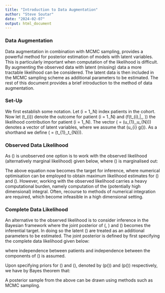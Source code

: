 ```yaml
---
title: "Introduction to Data Augmentation"
author: "Steve Soutar"
date: "2024-02-07"
output: html_document
---
```


### Data Augmentation

Data augmentation in combination with MCMC sampling, provides a powerful method for posterior estimation of models with latent variables. This is particularly important when computation of the likelihood is difficult. By augmenting the observed data with latent (missing) data a more tractable likelihood can be considered. The latent data is then included in the MCMC sampling scheme as additional parameters to be estimated. The rest of this document provides a brief introduction to the method of data augmentation. 

### Set-Up

We first establish some notation. Let \(i = 1,\ldots,N\) index patients in the cohort. Now let \(t_{i}\) denote the outcome for patient \(i = 1.\ldots,N\) and \(f(t_{i}\,|\,\pmb{\theta}, \pmb{u})\) the likelihood contribution for patient \(i = 1,\ldots,N\). The vector \(\pmb{u} = (u_{1},\ldots,u_{N})\) denotes a vector of latent variables, where we assume that \(u_{i} \sim g(\pmb{\psi})\). As a shorthand we define \(\pmb{t} = (t_{1},\ldots,t_{N})\).

### Observed Data Likelihood

As \(\pmb{u}\) is unobserved one option is to work with the observed likelihood (alternatively marginal likelihood) given below, where \(\pmb{u}\) is marginalised out:

\begin{align}
f(\pmb{t}\,|\,\pmb{\theta}, \pmb{\psi}) = \int_{\pmb{u}}f(\pmb{t}\,|\,\pmb{\theta}, \pmb{\psi}, \pmb{u})g(\pmb{u}\,|\,\pmb{\psi})\mbox{d}\pmb{u}. 
\end{align}

\noindent The above equation now becomes the target for inference, where numerical optimisation can be employed to obtain maximum likelihood estimates for \(\pmb{\theta}\) and \(\pmb{\psi}\). However, working with the observed likelihood carries a heavy computational burden, namely computation of the (potentially high dimensional) integral. Often, recourse to methods of numerical integration are required, which become infeasible in a high dimensional setting. 

### Complete Data Likelihood

An alternative to the observed likelihood is to consider inference in the Bayesian framework where the joint posterior of \(\pmb{\theta}, \pmb{\psi}\) and \(\pmb{u}\) becomes the inferential target. In doing so the latent \(\pmb{u}\) are treated as an additional parameters to be estimated. The joint posterior is defined by first specifying the complete data likelihood given below:

\begin{align*}
f(\pmb{t}, \pmb{u}\,|\,\pmb{\theta}, \pmb{\psi}) = f(\pmb{t}\,|\,\pmb{\theta}, \pmb{u},\pmb{\psi})g(\pmb{u}\,|\,\pmb{\psi}) =
\left\{\prod_{i = 1}^{N}f(t_{i}\,|\,\pmb{\theta},u_{i})\right\}\left\{\prod_{i = 1}^{N}g(u_{i}\,|\,\pmb{\psi})\right\}.
\end{align*}

\noident where independence between patients and independence between the components of \(\pmb{u}\) is assumed.

\noindent Upon specifying priors for \(\pmb{\theta}\) and \(\psi\), denoted by \(p(\pmb{\theta})\) and \(p(\pmb{\psi})\) respectively, we have by Bayes theorem that:

\begin{align*}
\pi(\pmb{\theta}, \pmb{\psi}, \pmb{u}\,|\,\pmb{t}) \propto  \left\{\prod_{i = 1}^{N}f(t_{i}\,|\,\pmb{\theta},u_{i})\right\}\left\{\prod_{i = 1}^{N}g(u_{i}\,|\,\pmb{\psi})\right\}p(\pmb{\theta})p(\pmb{\psi}).
\end{align*}

\nonindent A posterior sample from the above can be drawn using methods such as MCMC sampling. 

